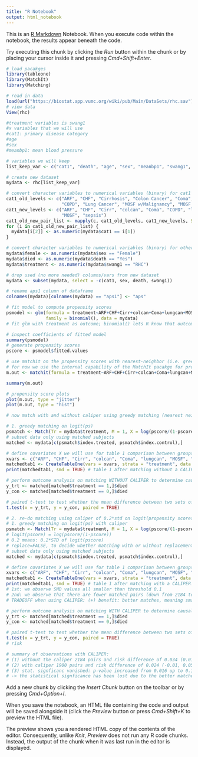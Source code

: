 ```yaml
---
title: "R Notebook"
output: html_notebook
---
```


This is an [R Markdown](http://rmarkdown.rstudio.com) Notebook. When you execute code within the notebook, the results appear beneath the code. 

Try executing this chunk by clicking the *Run* button within the chunk or by placing your cursor inside it and pressing *Cmd+Shift+Enter*. 

```r
# load pacakges
library(tableone)
library(MatchIt)
library(Matching)

# read in data
load(url("https://biostat.app.vumc.org/wiki/pub/Main/DataSets/rhc.sav"))
# view data
View(rhc)
```

```r
#treatment variables is swang1
#x variables that we will use
#cat1: primary disease category
#age
#sex
#meanbp1: mean blood pressure

# variables we will keep
list_keep_var <- c("cat1", "death", "age", "sex", "meanbp1", "swang1", "aps1")

# create new dataset
mydata <- rhc[list_keep_var]

# convert character variables to numerical variables (binary) for cat1 variable
cat1_old_levels <- c("ARF", "CHF", "Cirrhosis", "Colon Cancer", "Coma",
                     "COPD", "Lung Cancer", "MOSF w/Malignancy", "MOSF w/Sepsis")
cat1_new_levels <- c("ARF", "CHF", "Cirr", "colcan", "Coma", "COPD", "lungcan",
                     "MOSF", "sepsis")
cat1_old_new_pair_list <- mapply(c, cat1_old_levels, cat1_new_levels, SIMPLIFY = FALSE)
for (i in cat1_old_new_pair_list) {
  mydata[i[2]] <- as.numeric(mydata$cat1 == i[1])
}

# convert character variables to numerical variables (binary) for other variables
mydata$female <- as.numeric(mydata$sex == "Female")
mydata$died <- as.numeric(mydata$death == "Yes")
mydata$treatment <- as.numeric(mydata$swang1 == "RHC")

# drop used (no more needed) columns/vars from new dataset
mydata <- subset(mydata, select = -c(cat1, sex, death, swang1))

# rename aps1 column of dataframe
colnames(mydata)[colnames(mydata) == "aps1"] <- "aps"
```

```r
# fit model to compute propensity scores
psmodel <- glm(formula = treatment~ARF+CHF+Cirr+colcan+Coma+lungcan+MOSF+sepsis+age+female+meanbp1+aps,
               family = binomial(), data = mydata)
# fit glm with treatment as outcome; binomial() lets R know that outcome is binary -> R by default will thus use the logit() link fct. to perform logistic regression (LR)

# inspect coefficients of fitted model
summary(psmodel)
# generate propensity scores
pscore <- psmodel$fitted.values
```

```r
# use matchit on the propensity scores with nearest-neighbor (i.e. greedy) matching
# for now we use the internal capability of the MatchIt pacakge for propensity score matching (instead of using the manually computed (above) propensity scores)
m.out <- matchit(formula = treatment~ARF+CHF+Cirr+colcan+Coma+lungcan+MOSF+sepsis+age+female+meanbp1+aps, data = mydata, method = "nearest") # this line performs 1. propensity score computation using glm and 2. matching based on propensity scores

summary(m.out)

# propensity score plots
plot(m.out, type = "jitter")
plot(m.out, type = "hist")
```
```r
# now match with and without caliper using greedy matching (nearest neighbor) on logit(propensity scores)

# 1. greedy matching on logit(ps)
psmatch <- Match(Tr = mydata$treatment, M = 1, X = log(pscore/(1-pscore)), replace = FALSE) # replace=FALSE, to decide whether matching with or without replacement. B/c we set replace=FALSE, the order of matching will matter and therefore psmatch will result in different matched pairs depending on different subjects orderings)
# subset data only using matched subjects
matched <- mydata[c(psmatch$index.treated, psmatch$index.control),]

# define covariates X we will use for table 1 comparison between groups (all but outcome Y and treatment A)
xvars <- c("ARF", "CHF", "Cirr", "colcan", "Coma", "lungcan", "MOSF", "sepsis", "age", "female", "meanbp1", "aps")
matchedtab1 <- CreateTableOne(vars = xvars, strata = "treatment", data = matched, test = FALSE)
print(matchedtab1, smd = TRUE) # table 1 after matching without a CALIPER! -> we observe SMD values larger than threshold 0.1
```

```r
# perform outcome analysis on matching WITHOUT CALIPER to determine causal risk difference
y_trt <- matched[matched$treatment == 1,]$died
y_con <- matched[matched$treatment == 0,]$died

# paired t-test to test whether the mean difference between two sets of observations is zero
t.test(x = y_trt, y = y_con, paired = TRUE)
```


```r
# 2. re-do matching using caliper of 0.2*std on logit(propensity scores)
# 1. greedy matching on logit(ps) with caliper
psmatch <- Match(Tr = mydata$treatment, M = 1, X = log(pscore/(1-pscore)), replace = FALSE, caliper = 0.2) 
# logit(pscore) = log(pscore/(1-pscore))
# 0.2 means: 0.2*STD of logit(pscore)
# replace=FALSE, to decide whether matching with or without replacement. B/c we set replace=FALSE, the order of matching will matter and therefore psmatch will result in different matched pairs depending on different subjects orderings)
# subset data only using matched subjects
matched <- mydata[c(psmatch$index.treated, psmatch$index.control),]

# define covariates X we will use for table 1 comparison between groups (all but outcome Y and treatment A)
xvars <- c("ARF", "CHF", "Cirr", "colcan", "Coma", "lungcan", "MOSF", "sepsis", "age", "female", "meanbp1", "aps")
matchedtab1 <- CreateTableOne(vars = xvars, strata = "treatment", data = matched, test = FALSE)
print(matchedtab1, smd = TRUE) # table 1 after matching with a CALIPER!
# 1st: we observe SMD values all smaller than threshold 0.1
# 2nd: we observe that there are fewer matched pairs (down from 2184 to 1900) because we now used a caliper
# TRADEOFF when using CALIPER: (+) benefit: better matches, meaning smaller smd values (thus lower bias) // (-) drawback: fewer matched pairs, higher variance
```
```r
# perform outcome analysis on matching WITH CALIPER to determine causal risk difference
y_trt <- matched[matched$treatment == 1,]$died
y_con <- matched[matched$treatment == 0,]$died

# paired t-test to test whether the mean difference between two sets of observations is zero
t.test(x = y_trt, y = y_con, paired = TRUE)
# risk
```
```r
# summary of observations with CALIPER: 
# (1) without the caliper 2184 pairs and risk difference of 0.034 (0.01, 0.062) -> lower variance estimates, see interval range of 0.05.
# (2) with caliper 1900 pairs and risk difference of 0.024 (-0.01, 0.054)
# (3) stat. signficanc vanished: p-value increased from 0.016 up to 0.126
# -> the statistical signficance has been lost due to the better matches -> less bias, but higher variance see interval range of 0.064 = d(-0.01,0.054)
```


Add a new chunk by clicking the *Insert Chunk* button on the toolbar or by pressing *Cmd+Option+I*.

When you save the notebook, an HTML file containing the code and output will be saved alongside it (click the *Preview* button or press *Cmd+Shift+K* to preview the HTML file). 

The preview shows you a rendered HTML copy of the contents of the editor. Consequently, unlike *Knit*, *Preview* does not run any R code chunks. Instead, the output of the chunk when it was last run in the editor is displayed.


